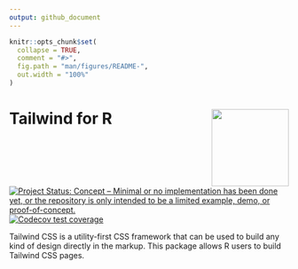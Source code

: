 ```yaml
---
output: github_document
---
```


<!-- README.md is generated from README.Rmd. Please edit that file -->

```r
knitr::opts_chunk$set(
  collapse = TRUE,
  comment = "#>",
  fig.path = "man/figures/README-",
  out.width = "100%"
)
```

# Tailwind for R <img src='man/figures/logo.png' align="right" height="139" />

<!-- badges: start -->
[![Project Status: Concept – Minimal or no implementation has been done yet, or the repository is only intended to be a limited example, demo, or proof-of-concept.](https://www.repostatus.org/badges/latest/concept.svg)](https://www.repostatus.org/#concept)
[![Codecov test coverage](https://codecov.io/gh/tjpalanca/tailwind.R/branch/master/graph/badge.svg)](https://codecov.io/gh/tjpalanca/tailwind.R?branch=master)
<!-- badges: end -->

Tailwind CSS is a utility-first CSS framework that can be used to build any 
kind of design directly in the markup. This package allows R users to build 
Tailwind CSS pages.
